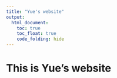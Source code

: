 ```yaml
---
title: "Yue's website"
output: 
  html_document:
    toc: true
    toc_float: true
    code_folding: hide
---
```


# This is Yue's website

